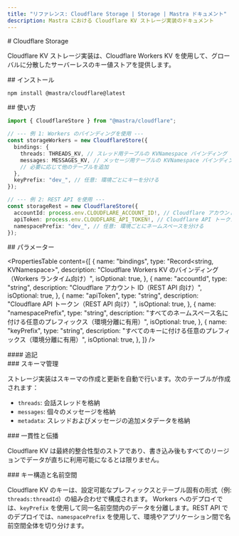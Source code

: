 ```yaml
---
title: "リファレンス: Cloudflare Storage | Storage | Mastra ドキュメント"
description: Mastra における Cloudflare KV ストレージ実装のドキュメント
---
```


<div id="cloudflare-storage">
  # Cloudflare Storage
</div>

Cloudflare KV ストレージ実装は、Cloudflare Workers KV を使用して、グローバルに分散したサーバーレスのキー値ストアを提供します。

<div id="installation">
  ## インストール
</div>

```bash copy
npm install @mastra/cloudflare@latest
```


<div id="usage">
  ## 使い方
</div>

```typescript copy showLineNumbers
import { CloudflareStore } from "@mastra/cloudflare";

// --- 例 1: Workers のバインディングを使用 ---
const storageWorkers = new CloudflareStore({
  bindings: {
    threads: THREADS_KV, // スレッド用テーブルの KVNamespace バインディング
    messages: MESSAGES_KV, // メッセージ用テーブルの KVNamespace バインディング
    // 必要に応じて他のテーブルを追加
  },
  keyPrefix: "dev_", // 任意: 環境ごとにキーを分ける
});

// --- 例 2: REST API を使用 ---
const storageRest = new CloudflareStore({
  accountId: process.env.CLOUDFLARE_ACCOUNT_ID!, // Cloudflare アカウントID
  apiToken: process.env.CLOUDFLARE_API_TOKEN!, // Cloudflare API トークン
  namespacePrefix: "dev_", // 任意: 環境ごとにネームスペースを分ける
});
```


<div id="parameters">
  ## パラメーター
</div>

<PropertiesTable
  content={[
    {
      name: "bindings",
      type: "Record<string, KVNamespace>",
      description: "Cloudflare Workers KV のバインディング（Workers ランタイム向け）",
      isOptional: true,
    },
    {
      name: "accountId",
      type: "string",
      description: "Cloudflare アカウント ID（REST API 向け）",
      isOptional: true,
    },
    {
      name: "apiToken",
      type: "string",
      description: "Cloudflare API トークン（REST API 向け）",
      isOptional: true,
    },
    {
      name: "namespacePrefix",
      type: "string",
      description:
        "すべてのネームスペース名に付ける任意のプレフィックス（環境分離に有用）",
      isOptional: true,
    },
    {
      name: "keyPrefix",
      type: "string",
      description:
        "すべてのキーに付ける任意のプレフィックス（環境分離に有用）",
      isOptional: true,
    },
  ]}
/>

<div id="additional-notes">
  #### 追記
</div>

<div id="schema-management">
  ### スキーマ管理
</div>

ストレージ実装はスキーマの作成と更新を自動で行います。次のテーブルが作成されます：

- `threads`: 会話スレッドを格納
- `messages`: 個々のメッセージを格納
- `metadata`: スレッドおよびメッセージの追加メタデータを格納

<div id="consistency-propagation">
  ### 一貫性と伝播
</div>

Cloudflare KV は最終的整合性型のストアであり、書き込み後もすべてのリージョンでデータが直ちに利用可能になるとは限りません。

<div id="key-structure-namespacing">
  ### キー構造と名前空間
</div>

Cloudflare KV のキーは、設定可能なプレフィックスとテーブル固有の形式（例: `threads:threadId`）の組み合わせで構成されます。
Workers へのデプロイでは、`keyPrefix` を使用して同一名前空間内のデータを分離します。REST API でのデプロイでは、`namespacePrefix` を使用して、環境やアプリケーション間で名前空間全体を切り分けます。